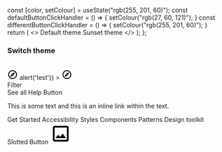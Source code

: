 
<Meta title="React components/Theme" component="IcTheme" />

<Description markdown={readme} />

  const [color, setColour] = useState("rgb(255, 201, 60)");
  const defaultButtonClickHandler = () => {
    setColour("rgb(27, 60, 121)");
  }
  const differentButtonClickHandler = () => {
    setColour("rgb(255, 201, 60)");
  }  
  return (
    <>
      <IcTheme color={color}></IcTheme>
      <IcButton variant="primary" onClick={defaultButtonClickHandler}>
        Default theme
      </IcButton>
      <IcButton variant="primary" onClick={differentButtonClickHandler}>
        Sunset theme
      </IcButton>
    </>
  );
};

### Switch theme

<Canvas>
  <Story name="Switch theme" parameters={{ layout: "fullscreen" }}>
    <Controlled></Controlled>
    <div>
      <br />
      <IcTopNavigation appTitle="ApplicationName" status="alpha" version="v0.0.7">
        <svg
          slot="app-icon"
          xmlns="http://www.w3.org/2000/svg"
          height="24px"
          viewBox="0 0 24 24"
          width="24px"
          fill="#000000"
        >
          <path d="M0 0h24v24H0V0z" fill="none" />
          <path
            d="M12 2C6.48 2 2 6.48 2 12s4.48 10 10 10 10-4.48 10-10S17.52 2 12 2zm0 18c-4.41 0-8-3.59-8-8s3.59-8 8-8 8 3.59 8 8-3.59 8-8 8zm-5.5-2.5l7.51-3.49L17.5 6.5 9.99 9.99 6.5 17.5zm5.5-6.6c.61 0 1.1.49 1.1 1.1s-.49 1.1-1.1 1.1-1.1-.49-1.1-1.1.49-1.1 1.1-1.1z"
          />
        </svg>
        <IcSearchBar slot="search" placeholder="Search" label="Search"></IcSearchBar>
        <IcNavigationButton 
          label="button1" 
          slot="buttons"
          onClick={() => alert('test')}
        >
          <svg
            slot="icon"
            xmlns="http://www.w3.org/2000/svg"
            height="24px"
            viewBox="0 0 24 24"
            width="24px"
            fill="#000000"
          >
            <path d="M0 0h24v24H0V0z" fill="none" />
            <path
              d="M12 2C6.48 2 2 6.48 2 12s4.48 10 10 10 10-4.48 10-10S17.52 2 12 2zm0 18c-4.41 0-8-3.59-8-8s3.59-8 8-8 8 3.59 8 8-3.59 8-8 8zm-5.5-2.5l7.51-3.49L17.5 6.5 9.99 9.99 6.5 17.5zm5.5-6.6c.61 0 1.1.49 1.1 1.1s-.49 1.1-1.1 1.1-1.1-.49-1.1-1.1.49-1.1 1.1-1.1z"
            />
          </svg>
        </IcNavigationButton>
        <IcNavigationItem label="Navigation" href="/" slot="navigation"></IcNavigationItem>
        <IcNavigationItem label="Navigation" href="/" slot="navigation"></IcNavigationItem>
        <IcNavigationItem label="Navigation" href="/" slot="navigation"></IcNavigationItem>
        <IcNavigationItem label="Navigation" href="/" selected="true" slot="navigation"></IcNavigationItem>
        <IcNavigationItem label="Navigation" href="/" slot="navigation"></IcNavigationItem>
      </IcTopNavigation>
        <IcHero
          heading="Hero heading"
          subheading="Hero description. This is a Hero component, it should be used as a page heading."
          secondary-heading="Secondary Heading"
          secondary-subheading="This is a secondary description."
          full-width
        >
          <div slot="interaction" style={{display: "flex"}}>
            <ic-text-field
              placeholder="Filter display"
              label="Filter display"
              hide-label
            ></ic-text-field>
            <IcButton variant="primary" style={{ marginLeft: 16 }}>Filter</IcButton>
          </div>
          <IcButton variant="secondary" slot="interaction">See all</IcButton>
          <ic-link
            href="https://google.com"
            slot="interaction"
            style={{marginTop: 10}}>
            Help
          </ic-link>
        </IcHero>
        <IcAlert
          heading="This alert uses a custom message slot"
          dismissible="true"
        >
          <IcButton slot="action" variant="secondary">Button</IcButton>
          <IcTypography variant="body" slot="message">
            <p>
              This is some text and
              <ic-link href="/" inline> this is an inline link</ic-link> within
              the text.
            </p>
          </IcTypography>
        </IcAlert>
      <IcFooter
          align="full-width"
          description="The ICDS is maintained by the Design Practice Team. If you've got a question or want to feedback, 
            please get in touch."
          caption="All content is available under the Open Government Licence v3.0, except source code and code examples which are available under the MIT Licence."
        >
          <IcFooterLink slot="link" href="/">Get Started</IcFooterLink>
          <IcFooterLink slot="link" href="/">Accessibility</IcFooterLink>
          <IcFooterLink slot="link" href="/">Styles</IcFooterLink>
          <IcFooterLink slot="link" href="/">Components</IcFooterLink>
          <IcFooterLink slot="link" href="/">Patterns</IcFooterLink>
          <IcFooterLink slot="link" href="/">Design toolkit</IcFooterLink>
          <div
            slot="logo"
            style={{ display: "flex", alignItems: "center", gap: "var(--ic-space-sm);" }}
          >
            <IcButton>Slotted Button</IcButton>
            <IcFooterLink href="/">
              <svg
                xmlns="http://www.w3.org/2000/svg"
                height="48px"
                viewBox="0 0 24 24"
                width="48px"
              >
                <path d="M0 0h24v24H0V0z" fill="none" />
                <path
                  d="M19 5v14H5V5h14m0-2H5c-1.1 0-2 .9-2 2v14c0 1.1.9 2 2 2h14c1.1 0 2-.9 2-2V5c0-1.1-.9-2-2-2zm-4.86 8.86l-3 3.87L9 13.14 6 17h12l-3.86-5.14z"
                />
              </svg>
            </IcFooterLink>
          </div>
        </IcFooter>
      </div>
  </Story>
</Canvas>

